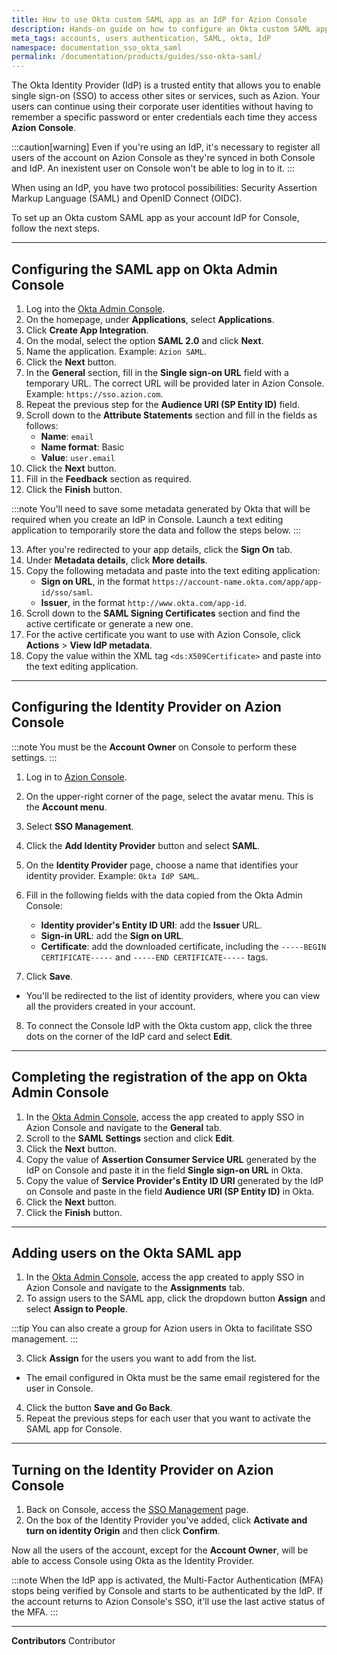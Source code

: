 ```yaml
---
title: How to use Okta custom SAML app as an IdP for Azion Console
description: Hands-on guide on how to configure an Okta custom SAML application as an IdP for Azion Console.
meta_tags: accounts, users authentication, SAML, okta, IdP
namespace: documentation_sso_okta_saml
permalink: /documentation/products/guides/sso-okta-saml/
---
```


The Okta Identity Provider (IdP) is a trusted entity that allows you to enable single sign-on (SSO) to access other sites or services, such as Azion. Your users can continue using their corporate user identities without having to remember a specific password or enter credentials each time they access **Azion Console**. 

:::caution[warning]
Even if you're using an IdP, it's necessary to register all users of the account on Azion Console as they're synced in both Console and IdP. An inexistent user on Console won't be able to log in to it.
:::

When using an IdP, you have two protocol possibilities: Security Assertion Markup Language (SAML) and OpenID Connect (OIDC).

To set up an Okta custom SAML app as your account IdP for Console, follow the next steps.

---

## Configuring the SAML app on Okta Admin Console

1. Log into the [Okta Admin Console](https://login.okta.com/).
2. On the homepage, under **Applications**, select **Applications**. 
3. Click **Create App Integration**.
4. On the modal, select the option **SAML 2.0** and click **Next**.
5. Name the application. Example: `Azion SAML`.
6. Click the **Next** button.
7. In the **General** section, fill in the **Single sign-on URL** field with a temporary URL. The correct URL will be provided later in Azion Console. Example: `https://sso.azion.com`.
8. Repeat the previous step for the **Audience URI (SP Entity ID)** field.
9. Scroll down to the **Attribute Statements** section and fill in the fields as follows:
    - **Name**: `email`
    - **Name format**: Basic
    - **Value**: `user.email`
10. Click the **Next** button.
11. Fill in the **Feedback** section as required.
12. Click the **Finish** button.

:::note
You'll need to save some metadata generated by Okta that will be required when you create an IdP in Console. Launch a text editing application to temporarily store the data and follow the steps below.
:::

13. After you're redirected to your app details, click the **Sign On** tab.
14. Under **Metadata details**, click **More details**.
15. Copy the following metadata and paste into the text editing application:
    - **Sign on URL**, in the format `https://account-name.okta.com/app/app-id/sso/saml`.
    - **Issuer**, in the format `http://www.okta.com/app-id`.
16. Scroll down to the **SAML Signing Certificates** section and find the active certificate or generate a new one.
17. For the active certificate you want to use with Azion Console, click **Actions** > **View IdP metadata**.
18. Copy the value within the XML tag `<ds:X509Certificate>` and paste into the text editing application.

---

## Configuring the Identity Provider on Azion Console

:::note
You must be the **Account Owner** on Console to perform these settings.
:::

1. Log in to [Azion Console](https://console.azion.com/).
2. On the upper-right corner of the page, select the avatar menu. This is the **Account menu**.
3. Select **SSO Management**.
4. Click the **Add Identity Provider** button and select **SAML**.
5. On the **Identity Provider** page, choose a name that identifies your identity provider. Example: `Okta IdP SAML`.
6. Fill in the following fields with the data copied from the Okta Admin Console:

    - **Identity provider's Entity ID URI**: add the **Issuer** URL.
    - **Sign-in URL**: add the **Sign on URL**.
    - **Certificate**: add the downloaded certificate, including the `-----BEGIN CERTIFICATE-----` and `-----END CERTIFICATE-----` tags.

7. Click **Save**.
- You'll be redirected to the list of identity providers, where you can view all the providers created in your account.
8. To connect the Console IdP with the Okta custom app, click the three dots on the corner of the IdP card and select **Edit**.

---

## Completing the registration of the app on Okta Admin Console

1. In the [Okta Admin Console](https://login.okta.com/), access the app created to apply SSO in Azion Console and navigate to the **General** tab.
2. Scroll to the **SAML Settings** section and click **Edit**.
3. Click the **Next** button.
4. Copy the value of **Assertion Consumer Service URL** generated by the IdP on Console and paste it in the field **Single sign-on URL** in Okta.
5. Copy the value of **Service Provider's Entity ID URI** generated by the IdP on Console and paste in the field **Audience URI (SP Entity ID)** in Okta.
6. Click the **Next** button.
7. Click the **Finish** button.

---

## Adding users on the Okta SAML app

1. In the [Okta Admin Console](https://login.okta.com/), access the app created to apply SSO in Azion Console and navigate to the **Assignments** tab.
2. To assign users to the SAML app, click the dropdown button **Assign** and select **Assign to People**.

:::tip
You can also create a group for Azion users in Okta to facilitate SSO management.
:::

3. Click **Assign** for the users you want to add from the list.
- The email configured in Okta must be the same email registered for the user in Console.
4. Click the button **Save and Go Back**.
5. Repeat the previous steps for each user that you want to activate the SAML app for Console.

---

## Turning on the Identity Provider on Azion Console

1. Back on Console, access the [SSO Management](https://console.azion.com/iam/sso/identity-providers) page.
2. On the box of the Identity Provider you've added, click **Activate and turn on identity Origin** and then click **Confirm**.

Now all the users of the account, except for the **Account Owner**, will be able to access Console using Okta as the Identity Provider.

:::note
When the IdP app is activated, the Multi-Factor Authentication (MFA) stops being verified by Console and starts to be authenticated by the IdP. If the account returns to Azion Console's SSO, it'll use the last active status of the MFA.
:::

---


**Contributors** <ContributorList>Contributor</ContributorList>
